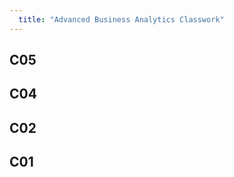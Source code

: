 ```yaml
---
  title: "Advanced Business Analytics Classwork"
---
```

## C05
<script src="https://gist.github.com/omkar8963/cb020c82eb9c1f0adfb2937078020067.js"></script>
## C04
<script src="https://gist.github.com/omkar8963/2e0080382f66d8d97751a38ed736fc1d.js"></script>

## C02
  
<script src="https://gist.github.com/omkar8963/dec32881f07d3a6f0e27b26154b5a8cd.js"></script>
    
    
## C01

<script src="https://gist.github.com/omkar8963/b30fb1f3535c2ab031b527f2fc01f571.js"></script>